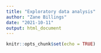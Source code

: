 ```yaml
---
title: "Exploratory data analysis"
author: "Zane Billings"
date: "2021-10-11"
output: html_document
---
```


```r
knitr::opts_chunk$set(echo = TRUE)
```

